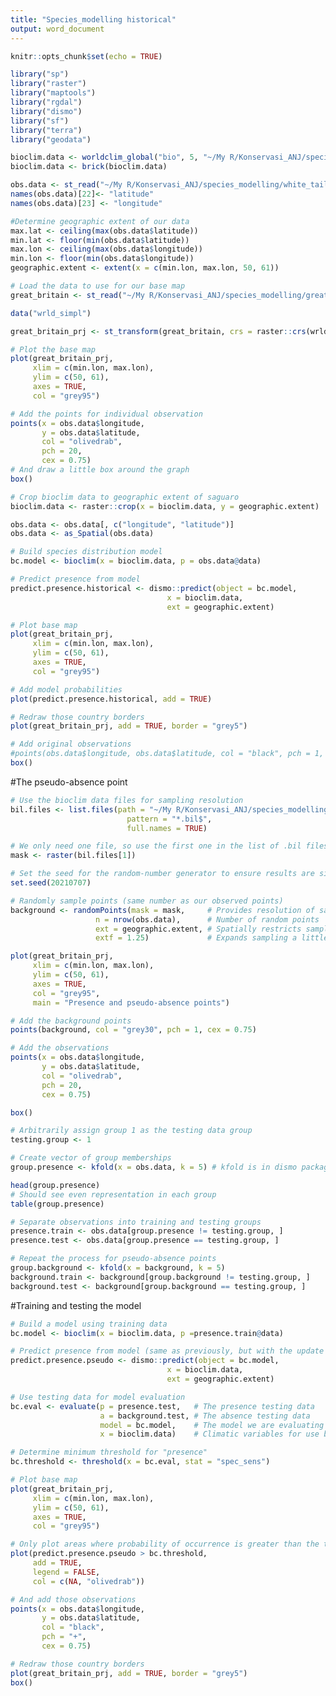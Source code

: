 ```yaml
---
title: "Species_modelling historical"
output: word_document
---
```


```r
knitr::opts_chunk$set(echo = TRUE)
```

```r
library("sp")
library("raster")
library("maptools")
library("rgdal")
library("dismo")
library("sf")
library("terra")
library("geodata")
``` 


```r

bioclim.data <- worldclim_global("bio", 5, "~/My R/Konservasi_ANJ/species_modelling/output/5_res/worldclimbaru")
bioclim.data <- brick(bioclim.data)

```

```r
obs.data <- st_read("~/My R/Konservasi_ANJ/species_modelling/white_tailed_eagle.shp")
names(obs.data)[22]<- "latitude"
names(obs.data)[23] <- "longitude"

```


```r
#Determine geographic extent of our data
max.lat <- ceiling(max(obs.data$latitude))
min.lat <- floor(min(obs.data$latitude))
max.lon <- ceiling(max(obs.data$longitude))
min.lon <- floor(min(obs.data$longitude))
geographic.extent <- extent(x = c(min.lon, max.lon, 50, 61))

```

```r
# Load the data to use for our base map
great_britain <- st_read("~/My R/Konservasi_ANJ/species_modelling/greatbritain.shp")

data("wrld_simpl")

great_britain_prj <- st_transform(great_britain, crs = raster::crs(wrld_simpl, asText = T))

# Plot the base map
plot(great_britain_prj, 
     xlim = c(min.lon, max.lon),
     ylim = c(50, 61),
     axes = TRUE, 
     col = "grey95")

# Add the points for individual observation
points(x = obs.data$longitude, 
       y = obs.data$latitude, 
       col = "olivedrab", 
       pch = 20, 
       cex = 0.75)
# And draw a little box around the graph
box()


```


```r
# Crop bioclim data to geographic extent of saguaro
bioclim.data <- raster::crop(x = bioclim.data, y = geographic.extent)

obs.data <- obs.data[, c("longitude", "latitude")]
obs.data <- as_Spatial(obs.data)

# Build species distribution model
bc.model <- bioclim(x = bioclim.data, p = obs.data@data)

```

```r
# Predict presence from model
predict.presence.historical <- dismo::predict(object = bc.model, 
                                   x = bioclim.data, 
                                   ext = geographic.extent)

```


```r
# Plot base map
plot(great_britain_prj, 
     xlim = c(min.lon, max.lon),
     ylim = c(50, 61),
     axes = TRUE, 
     col = "grey95")

# Add model probabilities
plot(predict.presence.historical, add = TRUE)

# Redraw those country borders
plot(great_britain_prj, add = TRUE, border = "grey5")

# Add original observations
#points(obs.data$longitude, obs.data$latitude, col = "black", pch = 1, cex = 0.5)
box()

```

#The pseudo-absence point

```r
# Use the bioclim data files for sampling resolution
bil.files <- list.files(path = "~/My R/Konservasi_ANJ/species_modelling/output/5_res/worldclimbaru/wc2.1_5m", 
                          pattern = "*.bil$", 
                          full.names = TRUE)

# We only need one file, so use the first one in the list of .bil files
mask <- raster(bil.files[1])

# Set the seed for the random-number generator to ensure results are similar
set.seed(20210707)

# Randomly sample points (same number as our observed points)
background <- randomPoints(mask = mask,     # Provides resolution of sampling points
                   n = nrow(obs.data),      # Number of random points
                   ext = geographic.extent, # Spatially restricts sampling
                   extf = 1.25)             # Expands sampling a little bit

```


```r
plot(great_britain_prj, 
     xlim = c(min.lon, max.lon),
     ylim = c(50, 61),
     axes = TRUE, 
     col = "grey95",
     main = "Presence and pseudo-absence points")

# Add the background points
points(background, col = "grey30", pch = 1, cex = 0.75)

# Add the observations
points(x = obs.data$longitude, 
       y = obs.data$latitude, 
       col = "olivedrab", 
       pch = 20, 
       cex = 0.75)

box()

```


```r
# Arbitrarily assign group 1 as the testing data group
testing.group <- 1

# Create vector of group memberships
group.presence <- kfold(x = obs.data, k = 5) # kfold is in dismo package
```

```r
head(group.presence)
# Should see even representation in each group
table(group.presence)

```

```r
# Separate observations into training and testing groups
presence.train <- obs.data[group.presence != testing.group, ]
presence.test <- obs.data[group.presence == testing.group, ]

# Repeat the process for pseudo-absence points
group.background <- kfold(x = background, k = 5)
background.train <- background[group.background != testing.group, ]
background.test <- background[group.background == testing.group, ]

```

#Training and testing the model

```r
# Build a model using training data
bc.model <- bioclim(x = bioclim.data, p =presence.train@data)

# Predict presence from model (same as previously, but with the update model)
predict.presence.pseudo <- dismo::predict(object = bc.model, 
                                   x = bioclim.data, 
                                   ext = geographic.extent)

```


```r
# Use testing data for model evaluation
bc.eval <- evaluate(p = presence.test,   # The presence testing data
                    a = background.test, # The absence testing data
                    model = bc.model,    # The model we are evaluating
                    x = bioclim.data)    # Climatic variables for use by model

# Determine minimum threshold for "presence"
bc.threshold <- threshold(x = bc.eval, stat = "spec_sens")

```


```r
# Plot base map
plot(great_britain_prj, 
     xlim = c(min.lon, max.lon),
     ylim = c(50, 61),
     axes = TRUE, 
     col = "grey95")

# Only plot areas where probability of occurrence is greater than the threshold
plot(predict.presence.pseudo > bc.threshold, 
     add = TRUE, 
     legend = FALSE, 
     col = c(NA, "olivedrab"))

# And add those observations
points(x = obs.data$longitude, 
       y = obs.data$latitude, 
       col = "black",
       pch = "+", 
       cex = 0.75)

# Redraw those country borders
plot(great_britain_prj, add = TRUE, border = "grey5")
box()

```